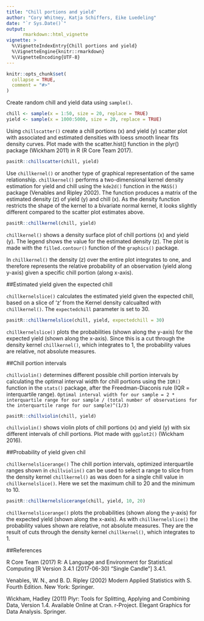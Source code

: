 ```yaml
---
title: "Chill portions and yield"
author: "Cory Whitney, Katja Schiffers, Eike Luedeling"
date: "`r Sys.Date()`"
output:
      rmarkdown::html_vignette
vignette: >
  %\VignetteIndexEntry{Chill portions and yield}
  %\VignetteEngine{knitr::rmarkdown}
  %\VignetteEncoding{UTF-8}
---
```


```r
knitr::opts_chunk$set(
  collapse = TRUE,
  comment = "#>"
)
```

Create random chill and yield data using `sample()`. 

```r
chill <- sample(x = 1:50, size = 20, replace = TRUE)
yield <- sample(x = 1000:5000, size = 20, replace = TRUE)
```

Using `chillscatter()` create a chill portions (x) and yield (y) scatter plot with associated and estimated densities with loess smooth linear fits density curves. Plot made with the scatter.hist() function in the plyr() package (Wickham 2011) in R (R Core Team 2017).  

```r
pasitR::chillscatter(chill, yield)
```

Use `chillkernel()` or another type of graphical representation of the same relationship. `chillkernel()` performs a two-dimensional kernel density estimation for yield and chill using the `kde2d()` function in the `MASS()` package (Venables and Ripley 2002). The function produces a matrix of the estimated density (z) of yield (y) and chill (x). As the density function restricts the shape of the kernel to a bivariate normal kernel, it looks slightly different compared to the scatter plot estimates above.

```r
pasitR::chillkernel(chill, yield)
```

`chillkernel()` shows a density surface plot of chill portions (x) and yield (y). The legend shows the value for the estimated density (z). The plot is made with the `filled.contour()` function of the `graphics()` package.

In `chillkernel()` the density (z) over the entire plot integrates to one, and therefore represents the relative probability of an observation (yield along y-axis) given a specific chill portion (along x-axis). 

##Estimated yield given the expected chill

`chillkernelslice()` calculates the estimated yield given the expected chill, based on a slice of 'z' from the Kernel density calcualted with `chillkernel()`. The `expectedchill` parameter is set to 30.

```r
pasitR::chillkernelslice(chill, yield, expectedchill = 30)
```

`chillkernelslice()` plots the probabilities (shown along the y-axis) for the expected yield (shown along the x-axis). Since this is a cut through the density kernel `chillkernel()`, which integrates to 1, the probability values are relative, not absolute measures.

##Chill portion intervals

`chillviolin()` determines different possible chill portion intervals by calculating the optimal interval width for chill portions using the `IQR()` function in the `stats()` package, after the Freedman-Diaconis rule (IQR = interquartile range).
`Optimal interval width for our sample = 2 * interquartile range for our sample / (total number of observations for the interquartile range for our sample)^(1/3)`

```r
pasitR::chillviolin(chill, yield)
```

`chillviolin()` shows violin plots of chill portions (x) and yield (y) with six different intervals of chill portions. Plot made with `ggplot2()` (Wickham 2016).

##Probability of yield given chil

`chillkernelslicerange()` The chill portion intervals, optimized interquartile ranges shown in `chillviolin()` can be used to select a range to slice from the density kernel `chillkernel()` as was doen for a single chill value in `chillkernelslice()`. Here we set the maximum chill to 20 and the minimum to 10.

```r
pasitR::chillkernelslicerange(chill, yield, 10, 20)
```

`chillkernelslicerange()` plots the probabilities (shown along the y-axis) for the expected yield (shown along the x-axis). As with `chillkernelslice()` the probability values shown are relative, not absolute measures. They are the result of cuts through the density kernel `chillkernel()`, which integrates to 1. 

##References

R Core Team (2017) R: A Language and Environment for Statistical Computing [R Version 3.4.1 (2017-06-30) “Single Candle”] 3.4.1.

Venables, W. N., and B. D. Ripley (2002) Modern Applied Statistics with S. Fourth Edition. New York: Springer.

Wickham, Hadley (2011) Plyr: Tools for Splitting, Applying and Combining Data, Version 1.4. Available Online at Cran. r-Project. Elegant Graphics for Data Analysis. Springer.


